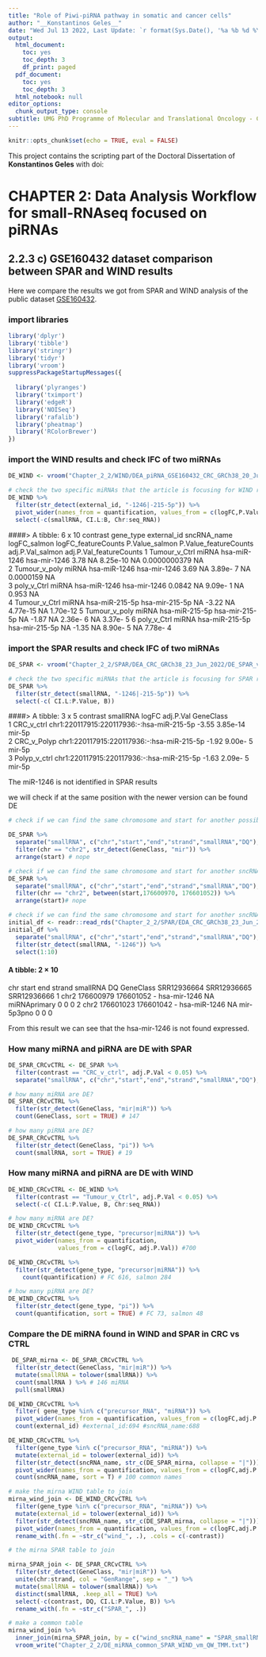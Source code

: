 ```yaml
---
title: "Role of Piwi-piRNA pathway in somatic and cancer cells"
author: "__Konstantinos Geles__"
date: "Wed Jul 13 2022, Last Update: `r format(Sys.Date(), '%a %b %d %Y')`"
output:
  html_document:
    toc: yes
    toc_depth: 3
    df_print: paged
  pdf_document:
    toc: yes
    toc_depth: 3
  html_notebook: null
editor_options:
  chunk_output_type: console
subtitle: UMG PhD Programme of Molecular and Translational Oncology - Circle XXXIV
---
```


```r
knitr::opts_chunk$set(echo = TRUE, eval = FALSE)
```

This project contains the scripting part of the Doctoral Dissertation of **Konstantinos Geles** with doi:   

# CHAPTER 2: Data Analysis Workflow for small-RNAseq focused on piRNAs  

## 2.2.3 c) GSE160432 dataset comparison between SPAR and WIND results

Here we compare the  results we got from SPAR and WIND analysis of the public dataset [GSE160432](https://www.ncbi.nlm.nih.gov/geo/query/acc.cgi?acc=GSE160432).

### import libraries
```r
library('dplyr') 
library('tibble')          
library('stringr')
library('tidyr')
library('vroom')
suppressPackageStartupMessages({
  
  library('plyranges')
  library('tximport')
  library('edgeR')
  library('NOISeq')
  library('rafalib')
  library('pheatmap')
  library('RColorBrewer')
})
```

### import the WIND results and check lFC of two miRNAs
```r
DE_WIND <- vroom("Chapter_2_2/WIND/DEA_piRNA_GSE160432_CRC_GRCh38_20_Jul_2022/all_comparisons_long_voom_TMMQW_salmon_fc_LFCs_20_Jul_2022.txt")

# check the two specific miRNAs that the article is focusing for WIND results
DE_WIND %>%
  filter(str_detect(external_id, "-1246|-215-5p")) %>%
  pivot_wider(names_from = quantification, values_from = c(logFC,P.Value, adj.P.Val)) %>%
  select(-c(smallRNA, CI.L:B, Chr:seq_RNA))
```

####> A tibble: 6 x 10
  contrast      gene_type external_id    sncRNA_name    logFC_salmon logFC_featureCounts P.Value_salmon P.Value_featureCounts adj.P.Val_salmon adj.P.Val_featureCounts
  <chr>         <chr>     <chr>          <chr>                 <dbl>               <dbl>          <dbl>                 <dbl>            <dbl>                   <dbl>
1 Tumour_v_Ctrl miRNA     hsa-miR-1246   hsa-mir-1246         3.78                 NA          8.25e-10             NA            0.0000000379               NA       
2 Tumour_v_poly miRNA     hsa-miR-1246   hsa-mir-1246         3.69                 NA          3.89e- 7             NA            0.0000159                  NA       
3 poly_v_Ctrl   miRNA     hsa-miR-1246   hsa-mir-1246         0.0842               NA          9.09e- 1             NA            0.953                      NA       
4 Tumour_v_Ctrl miRNA     hsa-miR-215-5p hsa-mir-215-5p      NA                    -3.22      NA                     4.77e-15    NA                           1.70e-12
5 Tumour_v_poly miRNA     hsa-miR-215-5p hsa-mir-215-5p      NA                    -1.87      NA                     2.36e- 6    NA                           3.37e- 5
6 poly_v_Ctrl   miRNA     hsa-miR-215-5p hsa-mir-215-5p      NA                    -1.35      NA                     8.90e- 5    NA                           7.78e- 4


### import the SPAR results and check lFC of two miRNAs
```r
DE_SPAR <- vroom("Chapter_2_2/SPAR/DEA_CRC_GRCh38_23_Jun_2022/DE_SPAR_vm_QW_TMM.txt")

# check the two specific miRNAs that the article is focusing for SPAR results
DE_SPAR %>%
  filter(str_detect(smallRNA, "-1246|-215-5p")) %>%
  select(-c( CI.L:P.Value, B))
```

####> A tibble: 3 x 5
  contrast     smallRNA                                  logFC adj.P.Val GeneClass
  <chr>        <chr>                                     <dbl>     <dbl> <chr>    
1 CRC_v_ctrl   chr1:220117915:220117936:-:hsa-miR-215-5p -3.55  3.85e-14 mir-5p   
2 CRC_v_Polyp  chr1:220117915:220117936:-:hsa-miR-215-5p -1.92  9.00e- 5 mir-5p   
3 Polyp_v_ctrl chr1:220117915:220117936:-:hsa-miR-215-5p -1.63  2.09e- 5 mir-5p 

The miR-1246 is not identified in SPAR results

we will check if at the same position with the newer version can be found DE
```r
# check if we can find the same chromosome and start for another possible mirna name

DE_SPAR %>%
  separate("smallRNA", c("chr","start","end","strand","smallRNA","DQ"), sep = ":") %>%
  filter(chr == "chr2", str_detect(GeneClass, "mir")) %>% 
  arrange(start) # nope

# check if we can find the same chromosome and start for another sncRNA name
DE_SPAR %>%
  separate("smallRNA", c("chr","start","end","strand","smallRNA","DQ"), sep = ":") %>%
  filter(chr == "chr2", between(start,176600970, 176601052)) %>% 
  arrange(start)# nope

# check if we can find the same chromosome and start for another sncRNA name in initial counts
initial_df <- readr::read_rds("Chapter_2_2/SPAR/EDA_CRC_GRCh38_23_Jun_2022_SPAR/initial_df.rds")
initial_df %>%
  separate("smallRNA", c("chr","start","end","strand","smallRNA","DQ"), sep = ":") %>%
  filter(str_detect(smallRNA, "-1246")) %>% 
  select(1:10)
```
#### A tibble: 2 × 10
  chr   start     end       strand smallRNA     DQ    GeneClass    SRR12936664 SRR12936665 SRR12936666
  <chr> <chr>     <chr>     <chr>  <chr>        <chr> <chr>              <dbl>       <dbl>       <dbl>
1 chr2  176600979 176601052 -      hsa-mir-1246 NA    miRNAprimary           0           0           0
2 chr2  176601023 176601042 -      hsa-miR-1246 NA    mir-5p3pno             0           0           0

From this result we can see that the hsa-mir-1246 is not found expressed. 


### How many miRNA and piRNA are DE with SPAR
```r
DE_SPAR_CRCvCTRL <- DE_SPAR %>% 
  filter(contrast == "CRC_v_ctrl", adj.P.Val < 0.05) %>% 
  separate("smallRNA", c("chr","start","end","strand","smallRNA","DQ"), sep = ":") 

# how many miRNA are DE? 
DE_SPAR_CRCvCTRL %>% 
  filter(str_detect(GeneClass, "mir|miR")) %>%
  count(GeneClass, sort = TRUE) # 147

# how many piRNA are DE? 
DE_SPAR_CRCvCTRL %>% 
  filter(str_detect(GeneClass, "pi")) %>%
  count(smallRNA, sort = TRUE) # 19
```

### How many miRNA and piRNA are DE with WIND
```r
DE_WIND_CRCvCTRL <- DE_WIND %>% 
  filter(contrast == "Tumour_v_Ctrl", adj.P.Val < 0.05) %>% 
  select(-c( CI.L:P.Value, B, Chr:seq_RNA))

# how many miRNA are DE? 
DE_WIND_CRCvCTRL %>% 
  filter(str_detect(gene_type, "precursor|miRNA")) %>%
  pivot_wider(names_from = quantification, 
              values_from = c(logFC, adj.P.Val)) #700

DE_WIND_CRCvCTRL %>% 
  filter(str_detect(gene_type, "precursor|miRNA")) %>% 
    count(quantification) # FC 616, salmon 284

# how many piRNA are DE? 
DE_WIND_CRCvCTRL %>% 
  filter(str_detect(gene_type, "pi")) %>%
  count(quantification, sort = TRUE) # FC 73, salmon 48
```

### Compare the DE miRNA found in WIND and SPAR in CRC vs CTRL
```r
 DE_SPAR_mirna <- DE_SPAR_CRCvCTRL %>%
  filter(str_detect(GeneClass, "mir|miR")) %>%
  mutate(smallRNA = tolower(smallRNA)) %>%
  count(smallRNA ) %>% # 146 miRNA
  pull(smallRNA)

DE_WIND_CRCvCTRL %>%
  filter( gene_type %in% c("precursor_RNA", "miRNA")) %>%
  pivot_wider(names_from = quantification, values_from = c(logFC,adj.P.Val)) %>% #700
  count(external_id) #external_id:694 #sncRNA_name:688

DE_WIND_CRCvCTRL %>%
  filter(gene_type %in% c("precursor_RNA", "miRNA")) %>%
  mutate(external_id = tolower(external_id)) %>%
  filter(str_detect(sncRNA_name, str_c(DE_SPAR_mirna, collapse = "|"))) %>%
  pivot_wider(names_from = quantification, values_from = c(logFC,adj.P.Val)) %>% 
  count(sncRNA_name, sort = T) # 100 common names

# make the mirna WIND table to join
mirna_wind_join <- DE_WIND_CRCvCTRL %>%
  filter(gene_type %in% c("precursor_RNA", "miRNA")) %>%
  mutate(external_id = tolower(external_id)) %>%
  filter(str_detect(sncRNA_name, str_c(DE_SPAR_mirna, collapse = "|"))) %>%
  pivot_wider(names_from = quantification, values_from = c(logFC,adj.P.Val)) %>%
  rename_with(.fn = ~str_c("wind_", .), .cols = c(-contrast)) 

# the mirna SPAR table to join

mirna_SPAR_join <- DE_SPAR_CRCvCTRL %>%
  filter(str_detect(GeneClass, "mir|miR")) %>%
  unite(chr:strand, col = "GenRange", sep = "_") %>%
  mutate(smallRNA = tolower(smallRNA)) %>%
  distinct(smallRNA, .keep_all = TRUE) %>%
  select(-c(contrast, DQ, CI.L:P.Value, B)) %>%
  rename_with(.fn = ~str_c("SPAR_", .)) 

# make a common table
mirna_wind_join %>% 
  inner_join(mirna_SPAR_join, by = c("wind_sncRNA_name" = "SPAR_smallRNA")) %>%
  vroom_write("Chapter_2_2/DE_miRNA_common_SPAR_WIND_vm_QW_TMM.txt")
```
